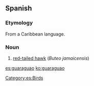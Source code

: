 ==Spanish==

===Etymology===
From a Caribbean language.

===Noun===
{{es-noun|m}}

# {{lb|es|Cuba|Dominican Republic|Puerto Rico}} [[w:red-tailed hawk|red-tailed hawk]] (''Buteo jamaicensis'')

[[Category:es:Birds]]

[[es:guaraguao]]
[[ko:guaraguao]]